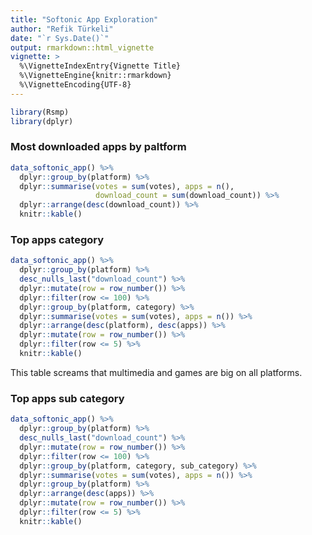 ```yaml
---
title: "Softonic App Exploration"
author: "Refik Türkeli"
date: "`r Sys.Date()`"
output: rmarkdown::html_vignette
vignette: >
  %\VignetteIndexEntry{Vignette Title}
  %\VignetteEngine{knitr::rmarkdown}
  %\VignetteEncoding{UTF-8}
---
```


```r
library(Rsmp)
library(dplyr)
```

### Most downloaded apps by paltform

```r
data_softonic_app() %>% 
  dplyr::group_by(platform) %>% 
  dplyr::summarise(votes = sum(votes), apps = n(),
                   download_count = sum(download_count)) %>% 
  dplyr::arrange(desc(download_count)) %>% 
  knitr::kable()
```

### Top apps category

```r
data_softonic_app() %>% 
  dplyr::group_by(platform) %>% 
  desc_nulls_last("download_count") %>% 
  dplyr::mutate(row = row_number()) %>% 
  dplyr::filter(row <= 100) %>% 
  dplyr::group_by(platform, category) %>% 
  dplyr::summarise(votes = sum(votes), apps = n()) %>% 
  dplyr::arrange(desc(platform), desc(apps)) %>% 
  dplyr::mutate(row = row_number()) %>% 
  dplyr::filter(row <= 5) %>% 
  knitr::kable()
```

This table screams that multimedia and games are big on all platforms.

### Top apps sub category

```r
data_softonic_app() %>% 
  dplyr::group_by(platform) %>% 
  desc_nulls_last("download_count") %>% 
  dplyr::mutate(row = row_number()) %>% 
  dplyr::filter(row <= 100) %>% 
  dplyr::group_by(platform, category, sub_category) %>% 
  dplyr::summarise(votes = sum(votes), apps = n()) %>% 
  dplyr::group_by(platform) %>% 
  dplyr::arrange(desc(apps)) %>% 
  dplyr::mutate(row = row_number()) %>% 
  dplyr::filter(row <= 5) %>% 
  knitr::kable()
```

<!-- Vignettes are long form documentation commonly included in packages. Because they are part of the distribution of the package, they need to be as compact as possible. The `html_vignette` output type provides a custom style sheet (and tweaks some options) to ensure that the resulting html is as small as possible. The `html_vignette` format: -->

<!-- - Never uses retina figures -->
<!-- - Has a smaller default figure size -->
<!-- - Uses a custom CSS stylesheet instead of the default Twitter Bootstrap style -->

<!-- ## Vignette Info -->

<!-- Note the various macros within the `vignette` section of the metadata block above. These are required in order to instruct R how to build the vignette. Note that you should change the `title` field and the `\VignetteIndexEntry` to match the title of your vignette. -->

<!-- ## Styles -->

<!-- The `html_vignette` template includes a basic CSS theme. To override this theme you can specify your own CSS in the document metadata as follows: -->

<!--     output:  -->
<!--       rmarkdown::html_vignette: -->
<!--         css: mystyles.css -->

<!-- ## Figures -->

<!-- The figure sizes have been customised so that you can easily put two images side-by-side.  -->

<!-- ```{r, fig.show='hold'} -->
<!-- plot(1:10) -->
<!-- plot(10:1) -->
<!-- ``` -->

<!-- You can enable figure captions by `fig_caption: yes` in YAML: -->

<!--     output: -->
<!--       rmarkdown::html_vignette: -->
<!--         fig_caption: yes -->

<!-- Then you can use the chunk option `fig.cap = "Your figure caption."` in **knitr**. -->

<!-- ## More Examples -->

<!-- You can write math expressions, e.g. $Y = X\beta + \epsilon$, footnotes^[A footnote here.], and tables, e.g. using `knitr::kable()`. -->

<!-- ```{r, echo=FALSE, results='asis'} -->
<!-- knitr::kable(head(mtcars, 10)) -->
<!-- ``` -->

<!-- Also a quote using `>`: -->

<!-- > "He who gives up [code] safety for [code] speed deserves neither." -->
<!-- ([via](https://twitter.com/hadleywickham/status/504368538874703872)) -->
